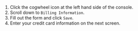 1. Click the cogwheel icon at the left hand side of the console.
1. Scroll down to `Billing Information`.
1. Fill out the form and click `Save`.
1. Enter your credit card information on the next screen.
